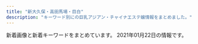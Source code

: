 ```yaml
---
title: "新大久保・高田馬場・目白"
description: "キーワード別にの巨乳アジアン・チャイナエステ嬢情報をまとめました。"
---
```


新着画像と新着キーワードをまとめています。
2021年01月22日の情報です。

<DmmAffiliateIns />
<KeywordTable
  shops={
    [
    {
        "name": "\u6c34\u8272-\u30df\u30ba\u30a4\u30ed-",
        "station": "JR\u5927\u4e45\u4fdd\u99c5\u5317\u53e3",
        "img_links": [
            "http://kobo.mssg.jp/images/staff_9a.jpg",
            "http://kobo.mssg.jp/layer/images/top/top_03.jpg",
            "http://kobo.mssg.jp/images/staff_8a.jpg",
            "http://kobo.mssg.jp/images/info.png",
            "http://kobo.mssg.jp/layer/images/top/top_05.jpg",
            "http://kobo.mssg.jp/layer/images/top/top_04.jpg",
            "http://kobo.mssg.jp/images/staff_4.jpg",
            "http://kobo.mssg.jp/images/top2.jpg",
            "http://kobo.mssg.jp/images/staff_9b.jpg",
            "http://kobo.mssg.jp/images/s_info.png",
            "http://kobo.mssg.jp/layer/images/top/top_02.jpg",
            "http://kobo.mssg.jp/layer/images/top.jpg",
            "http://kobo.mssg.jp/images/staff_2b.jpg",
            "http://kobo.mssg.jp/images/top1.jpg",
            "http://kobo.mssg.jp/layer/images/top/top_01.jpg",
            "http://kobo.mssg.jp/images/staff_8.jpg",
            "http://kobo.mssg.jp/images/wenzi-staff.png",
            "http://kobo.mssg.jp/images/staff_2a.jpg",
            "http://kobo.mssg.jp/layer/images/top/top_08.png",
            "http://kobo.mssg.jp/layer/images/top/top_06.jpg",
            "http://kobo.mssg.jp/images/staff_bj1.png",
            "http://kobo.mssg.jp/images/staff_bj4.png",
            "http://kobo.mssg.jp/images/staff_10a.jpg",
            "http://kobo.mssg.jp/images/1.jpg",
            "http://kobo.mssg.jp/images/staff_5.jpg"
        ],
        "url": "http://kobo.mssg.jp/",
        "keywords": {}
    },
    {
        "keywords": {},
        "name": "\u7f8e\u82b1\u9999",
        "url": "https://relax501.webnode.jp/",
        "station": "JR\u65b0\u5927\u4e45\u4fdd\u99c5",
        "img_links": [
            "https://relax501.webnode.jp/_files/200000065-1b9391b93c/200/2_22.jpg",
            "https://relax501.webnode.jp/_files/200000088-2c2d72c2da/200/rogo.jpg",
            "https://relax501.webnode.jp/_files/200000068-1dc6f1dc72/r2.jpg",
            "https://relax501.webnode.jp/_files/200000077-64e7364e77/anna-2.jpg",
            "https://relax501.webnode.jp/_files/200000067-9be369be38/200/r1.jpg",
            "https://relax501.webnode.jp/_files/200000080-8e8bb8e8bd/200/yuki-8.jpg",
            "https://relax501.webnode.jp/_files/200000063-6c3f06c3f2/200/top-34.jpg",
            "https://relax501.webnode.jp/_files/200000078-d0097d0099/madoka-0.jpg",
            "https://relax501.webnode.jp/_files/200000063-6c3f06c3f2/top-34.jpg",
            "https://relax501.webnode.jp/_files/200000068-1dc6f1dc72/200/r2.jpg",
            "https://relax501.webnode.jp/_files/200000078-d0097d0099/200/madoka-0.jpg",
            "https://relax501.webnode.jp/_files/200000077-64e7364e77/200/anna-2.jpg",
            "https://relax501.webnode.jp/_files/200000067-9be369be38/r1.jpg",
            "https://relax501.webnode.jp/_files/200000080-8e8bb8e8bd/yuki-8.jpg",
            "https://relax501.webnode.jp/_files/200000081-8d1f18d1f3/200/yuu.jpg",
            "https://relax501.webnode.jp/_files/200000081-8d1f18d1f3/yuu.jpg",
            "https://relax501.webnode.jp/_files/200000065-1b9391b93c/2_22.jpg",
            "https://relax501.webnode.jp/_files/200000019-1f1a31f1a5/200/33.jpg"
        ]
    },
    {
        "station": "JR\u5927\u4e45\u4fdd\u99c5\u5317\u53e3",
        "keywords": {},
        "url": "http://p-aroma.work/",
        "img_links": [
            "http://p-aroma.work/images/6.jpg",
            "http://p-aroma.work/images/sys.png",
            "http://p-aroma.work/images/s1.png",
            "http://p-aroma.work/img/ayaka1.png",
            "http://p-aroma.work/img/mayu1.png",
            "http://p-aroma.work/images/int2.png",
            "http://p-aroma.work/images/mobile.jpg",
            "http://p-aroma.work/staff/ayaka.jpg",
            "http://p-aroma.work/images/news.jpg",
            "http://p-aroma.work/images/int1.png",
            "http://p-aroma.work/staff/mirai.jpg",
            "http://p-aroma.work/images/interior_t.png",
            "http://p-aroma.work/staff/kasumi.jpg",
            "http://p-aroma.work/staff/rina.jpg",
            "http://p-aroma.work/images/tel.jpg",
            "http://p-aroma.work/staff/mayu.jpg",
            "http://p-aroma.work/img/kasumi1.png",
            "http://p-aroma.work/images/head.jpg",
            "http://p-aroma.work/images/1.jpg",
            "http://p-aroma.work/images/s1.jpg",
            "http://p-aroma.work/img/rina1.png",
            "http://p-aroma.work/images/staff_t.png",
            "http://p-aroma.work/images/3.jpg",
            "http://p-aroma.work/img/mirai1.png",
            "http://p-aroma.work/images/4.jpg",
            "http://p-aroma.work/images/2.jpg",
            "http://p-aroma.work/images/s2.jpg"
        ],
        "name": "\u7652\u3057\u306e\u51fa\u4f1a\u3044"
    },
    {
        "img_links": [
            "http://www.kity.work/images/s1.jpg",
            "http://www.kity.work/images/interior_t.jpg",
            "http://www.kity.work/img/yuka2.jpg",
            "http://www.kity.work/images/s1.png",
            "http://www.kity.work/img/an1.jpg",
            "http://www.kity.work/images/sys.jpg",
            "http://www.kity.work/staff/yuka.jpg",
            "http://www.kity.work/images/up.jpg",
            "http://www.kity.work/images/news.jpg",
            "http://www.kity.work/staff/an.jpg",
            "http://www.kity.work/images/1.jpg",
            "http://www.kity.work/img/aoi2.jpg",
            "http://www.kity.work/staff/minami.jpg",
            "http://www.kity.work/images/3.jpg",
            "http://www.kity.work/images/5.jpg",
            "http://www.kity.work/img/aoi1.jpg",
            "http://www.kity.work/img/sara2.jpg",
            "http://www.kity.work/images/4.jpg",
            "http://www.kity.work/images/ac2.jpg",
            "http://www.kity.work/images/int1.jpg",
            "http://www.kity.work/img/minami1.jpg",
            "http://www.kity.work/images/tel.jpg",
            "http://www.kity.work/img/an2.jpg",
            "http://www.kity.work/staff/aoi.jpg",
            "http://www.kity.work/img/minami2.jpg",
            "http://www.kity.work/images/tg.jpg",
            "http://www.kity.work/img/yuka1.jpg",
            "http://www.kity.work/images/2.jpg",
            "http://www.kity.work/images/staff_t.jpg",
            "http://www.kity.work/img/sara1.jpg",
            "http://www.kity.work/images/head.jpg",
            "http://www.kity.work/staff/sara.jpg",
            "http://www.kity.work/images/int2.jpg",
            "http://www.kity.work/images/s2.jpg"
        ],
        "name": "\u98a8\u96c5\u5802 \uff5e\u3075\u3046\u304c\u3069\u3046\uff5e",
        "keywords": {},
        "url": "http://www.kity.work/",
        "station": "JR\u9ad8\u7530\u99ac\u5834\u99c5\u65e9\u7a32\u7530\u53e3"
    },
    {
        "keywords": {
            "C": 34
        },
        "url": "http://aes-salon.com/",
        "img_links": [
            "http://aes-salon.com/scdl/staff/10121mb.jpg",
            "http://aes-salon.com/scdl/staff/10341mb.jpg",
            "http://aes-salon.com/scdl/staff/10651.jpg",
            "http://aes-salon.com/scdl/staff/10621.jpg",
            "http://aes-salon.com/scdl/staff/10471.jpg",
            "http://aes-salon.com/i/files/homeimg.jpg",
            "http://aes-salon.com/scdl/staff/10561mb.jpg",
            "http://aes-salon.com/scdl/staff/10461.jpg",
            "http://aes-salon.com/scdl/staff/10291mb.jpg",
            "http://aes-salon.com/scdl/staff/10252.jpg",
            "http://aes-salon.com/scdl/staff/10082.jpg",
            "http://aes-salon.com/scdl/staff/10502.jpg",
            "http://aes-salon.com/scdl/staff/10562.jpg",
            "http://aes-salon.com/scdl/staff/10601.jpg",
            "http://aes-salon.com/scdl/staff/10411mb.jpg",
            "http://aes-salon.com/scdl/staff/10411.jpg",
            "http://aes-salon.com/img/ttl_sister.png",
            "http://aes-salon.com/scdl/staff/10661mb.jpg",
            "http://aes-salon.com/scdl/staff/10501.jpg",
            "http://aes-salon.com/scdl/staff/10462.jpg",
            "http://aes-salon.com/scdl/staff/10601mb.jpg",
            "http://aes-salon.com/img/ttl_staff.png",
            "http://aes-salon.com/scdl/staff/10342.jpg",
            "http://aes-salon.com/scdl/staff/10641.jpg",
            "http://aes-salon.com/scdl/staff/10441.jpg",
            "http://aes-salon.com/img/access/road4.jpg",
            "http://aes-salon.com/scdl/staff/10592.jpg",
            "http://aes-salon.com/scdl/staff/10472.jpg",
            "http://aes-salon.com/scdl/staff/10083.jpg",
            "http://aes-salon.com/img/access/road3.jpg",
            "http://aes-salon.com/scdl/staff/10561.jpg",
            "http://aes-salon.com/scdl/staff/10081.jpg",
            "http://aes-salon.com/scdl/staff/10092.jpg",
            "http://aes-salon.com/scdl/staff/10671mb.jpg",
            "http://aes-salon.com/scdl/staff/10631.jpg",
            "http://aes-salon.com/scdl/staff/10511mb.jpg",
            "http://aes-salon.com/scdl/staff/10571.jpg",
            "http://aes-salon.com/scdl/staff/10621mb.jpg",
            "http://aes-salon.com/scdl/staff/10501mb.jpg",
            "http://aes-salon.com/scdl/staff/10641mb.jpg",
            "http://aes-salon.com/img/ttl_bekan.jpg",
            "http://aes-salon.com/pic/head.jpg",
            "http://aes-salon.com/img/ttl_att.png",
            "http://aes-salon.com/scdl/staff/10412.jpg",
            "http://aes-salon.com/scdl/staff/10461mb.jpg",
            "http://aes-salon.com/scdl/staff/10091.jpg",
            "http://aes-salon.com/scdl/staff/10122.jpg",
            "http://aes-salon.com/img/ttl_nouka.jpg",
            "http://aes-salon.com/scdl/staff/10351.jpg",
            "http://aes-salon.com/scdl/staff/10511.jpg",
            "http://aes-salon.com/img/ttl_attbnr.jpg",
            "http://aes-salon.com/pic/top1.jpg",
            "http://aes-salon.com/scdl/staff/10341.jpg",
            "http://aes-salon.com/scdl/staff/10471mb.jpg",
            "http://aes-salon.com/scdl/staff/10563.jpg",
            "http://aes-salon.com/scdl/staff/10291.jpg",
            "http://aes-salon.com/scdl/staff/10661.jpg",
            "http://aes-salon.com/scdl/staff/10671.jpg",
            "http://aes-salon.com/img/access/roaddm.png",
            "http://aes-salon.com/pic/top2.jpg",
            "http://aes-salon.com/img/access/road2.jpg",
            "http://aes-salon.com/scdl/staff/10081mb.jpg",
            "http://aes-salon.com/scdl/staff/10121.jpg",
            "http://aes-salon.com/scdl/staff/10292.jpg",
            "http://aes-salon.com/scdl/staff/10571mb.jpg",
            "http://aes-salon.com/scdl/staff/10091mb.jpg",
            "http://aes-salon.com/scdl/staff/10631mb.jpg",
            "http://aes-salon.com/scdl/staff/10351mb.jpg",
            "http://aes-salon.com/scdl/staff/10441mb.jpg",
            "http://aes-salon.com/img/system/campaign.jpg",
            "http://aes-salon.com/scdl/staff/10651mb.jpg",
            "http://aes-salon.com/scdl/staff/10591.jpg",
            "http://aes-salon.com/scdl/staff/10251mb.jpg",
            "http://aes-salon.com/scdl/staff/10251.jpg",
            "http://aes-salon.com/scdl/staff/10602.jpg",
            "http://aes-salon.com/scdl/staff/10591mb.jpg",
            "http://aes-salon.com/img/ttl_mobile.jpg",
            "http://aes-salon.com/img/access/road1.jpg"
        ],
        "name": "Lovely Heart",
        "station": "JR\u5927\u4e45\u4fdd\u99c5\u5317\u53e3"
    },
    {
        "url": "http://aes-treat.com/",
        "name": "Lovely Heart \u5927\u4e45\u4fdd\u5225\u9928",
        "station": "JR\u5927\u4e45\u4fdd\u99c5\u5317\u53e3",
        "keywords": {
            "C": 35
        },
        "img_links": [
            "http://aes-treat.com/scdl/staff/11081mb.jpg",
            "http://aes-treat.com/scdl/staff/10941.jpg",
            "http://aes-treat.com/scdl/staff/11101.jpg",
            "http://aes-treat.com/scdl/staff/10861.jpg",
            "http://aes-treat.com/pic/head.jpg",
            "http://aes-treat.com/scdl/staff/11171mb.jpg",
            "http://aes-treat.com/scdl/staff/11041.jpg",
            "http://aes-treat.com/scdl/staff/10841mb.jpg",
            "http://aes-treat.com/scdl/staff/10972.jpg",
            "http://aes-treat.com/scdl/staff/10971mb.jpg",
            "http://aes-treat.com/scdl/staff/11081.jpg",
            "http://aes-treat.com/scdl/staff/10891mb.jpg",
            "http://aes-treat.com/scdl/staff/11171.jpg",
            "http://aes-treat.com/img/ttl_mobile.jpg",
            "http://aes-treat.com/scdl/staff/11051mb.jpg",
            "http://aes-treat.com/scdl/staff/10971.jpg",
            "http://aes-treat.com/scdl/staff/11041mb.jpg",
            "http://aes-treat.com/scdl/staff/11161mb.jpg",
            "http://aes-treat.com/scdl/staff/10771mb.jpg",
            "http://aes-treat.com/scdl/staff/10171.jpg",
            "http://aes-treat.com/scdl/staff/10841.jpg",
            "http://aes-treat.com/scdl/staff/11121.jpg",
            "http://aes-treat.com/scdl/staff/10861mb.jpg",
            "http://aes-treat.com/scdl/staff/10651mb.jpg",
            "http://aes-treat.com/scdl/staff/11101mb.jpg",
            "http://aes-treat.com/scdl/staff/10901mb.jpg",
            "http://aes-treat.com/img/ttl_staff.png",
            "http://aes-treat.com/scdl/staff/10891.jpg",
            "http://aes-treat.com/scdl/staff/10651.jpg",
            "http://aes-treat.com/pic/top2.jpg",
            "http://aes-treat.com/scdl/staff/11091mb.jpg",
            "http://aes-treat.com/scdl/staff/10171mb.jpg",
            "http://aes-treat.com/scdl/staff/11051.jpg",
            "http://aes-treat.com/img/ttl_att.png",
            "http://aes-treat.com/scdl/staff/11151.jpg",
            "http://aes-treat.com/img/ttl_sister.png",
            "http://aes-treat.com/pic/top1.jpg",
            "http://aes-treat.com/scdl/staff/11161.jpg",
            "http://aes-treat.com/scdl/staff/11131.jpg",
            "http://aes-treat.com/i/files/homeimg.jpg",
            "http://aes-treat.com/scdl/staff/10901.jpg",
            "http://aes-treat.com/scdl/staff/10902.jpg",
            "http://aes-treat.com/scdl/staff/10811.jpg",
            "http://aes-treat.com/scdl/staff/11151mb.jpg",
            "http://aes-treat.com/img/ttl_nouka.jpg",
            "http://aes-treat.com/img/system/campaign.jpg",
            "http://aes-treat.com/scdl/staff/10981mb.jpg",
            "http://aes-treat.com/scdl/staff/11131mb.jpg",
            "http://aes-treat.com/scdl/staff/10681.jpg",
            "http://aes-treat.com/scdl/staff/11162.jpg",
            "http://aes-treat.com/scdl/staff/10681mb.jpg",
            "http://aes-treat.com/scdl/staff/11091.jpg",
            "http://aes-treat.com/scdl/staff/10941mb.jpg",
            "http://aes-treat.com/img/ttl_attbnr.jpg",
            "http://aes-treat.com/scdl/staff/10721mb.jpg",
            "http://aes-treat.com/scdl/staff/10981.jpg",
            "http://aes-treat.com/scdl/staff/10771.jpg",
            "http://aes-treat.com/scdl/staff/10721.jpg",
            "http://aes-treat.com/scdl/staff/10811mb.jpg",
            "http://aes-treat.com/scdl/staff/10842.jpg",
            "http://aes-treat.com/scdl/staff/11111.jpg",
            "http://aes-treat.com/scdl/staff/11111mb.jpg",
            "http://aes-treat.com/scdl/staff/11121mb.jpg"
        ]
    },
    {
        "img_links": [
            "http://gogonoheya.ies.fun/images/room2.jpg",
            "http://gogonoheya.ies.fun/photos/sites/66/2020/12/2020121514115288.jpg",
            "http://gogonoheya.ies.fun/photos/sites/66/2020/07/2020072317322797.jpg",
            "http://gogonoheya.ies.fun/images/mobile.jpg",
            "http://gogonoheya.ies.fun/images/top.jpg",
            "http://gogonoheya.ies.fun/images/staff.jpg",
            "http://gogonoheya.ies.fun/photos/sites/66/2020/12/2020121410194024.jpg",
            "http://gogonoheya.ies.fun/images/room1.jpg",
            "http://gogonoheya.ies.fun/images/room4.jpg",
            "http://gogonoheya.ies.fun/photos/sites/66/2020/09/2020091615070327.jpg",
            "http://gogonoheya.ies.fun/photos/sites/66/2020/07/2020072317323579.jpg",
            "http://gogonoheya.ies.fun/images/link.jpg",
            "http://gogonoheya.ies.fun/images/end.png",
            "http://gogonoheya.ies.fun/photos/sites/66/2020/08/2020080313461364.jpg",
            "http://gogonoheya.ies.fun/images/room3.jpg"
        ],
        "url": "http://gogonoheya.ies.fun/",
        "name": "\u30ab\u30d5\u30a7\u306e\u5bb6",
        "keywords": {
            "86": 12,
            "85": 12,
            "87": 6,
            "D": 30
        },
        "station": "JR\u5927\u4e45\u4fdd\u99c5\u5317\u53e3"
    },
    {
        "name": "COCORO",
        "station": "JR\u5927\u4e45\u4fdd\u99c5\u5317\u53e3",
        "url": "https://www.cocoro556.in/",
        "img_links": [
            "https://www.cocoro556.in/img/girl/thumb/smain14922dea5bdda380e76839c012ab24bd9f82.jpg",
            "https://www.cocoro556.in/img/material/gm3_rollover.png",
            "https://www.cocoro556.in/img/girl/list/slist16322954962968a79edd4eae79b844b9988.jpg",
            "https://www.cocoro556.in/img/material/mobilesite.png",
            "https://www.cocoro556.in/img/whatnew/cocoro2021.png",
            "https://www.cocoro556.in/img/material/p2_t2_subt3.png",
            "https://www.cocoro556.in/img/girl/main/smain155128648a02b629a70c40bc424b9302c3e1.jpg",
            "https://www.cocoro556.in/img/girl/main/smain1421b75436b0012f83588e08b8d8eb48c8c2.jpg",
            "https://www.cocoro556.in/img/girl/list/slist142b75436b0012f83588e08b8d8eb48c8c2.jpg",
            "https://www.cocoro556.in/img/material/accminimgrev1.jpg",
            "https://www.cocoro556.in/img/material/pd_st1.png",
            "https://www.cocoro556.in/img/material/pageheaderimg1.jpg",
            "https://www.cocoro556.in/img/material/gm6_rollout.png",
            "https://www.cocoro556.in/img/material/photost2rev1.png",
            "https://www.cocoro556.in/img/material/gm2_rollover.png",
            "https://www.cocoro556.in/img/girl/main/smain126142f85375ac3eb532582567360874d2d6.jpg",
            "https://www.cocoro556.in/img/girl/main/smain1441346e3df3ff1cef1386c89c6ba9e9f72e.jpg",
            "https://www.cocoro556.in/img/material/p2_t2_subt1.png",
            "https://www.cocoro556.in/img/girl/list/slist149773ceed1a7cd35919e9c6866285fb943.jpg",
            "https://www.cocoro556.in/img/material/p2_t2_subt5_m1.png",
            "https://www.cocoro556.in/img/girl/thumb/smain126242f85375ac3eb532582567360874d2d6.jpg",
            "https://www.cocoro556.in/img/girl/thumb/smain1542a1f8e548a2959236fdd0e7abcde80ac7.jpg",
            "https://www.cocoro556.in/img/camp/camp20200426sub.jpg",
            "https://www.cocoro556.in/img/material/top_t3_imgrev1.jpg",
            "https://www.cocoro556.in/img/material/p6_t2.png",
            "https://www.cocoro556.in/img/camp/camp20210107.jpg",
            "https://www.cocoro556.in/img/girl/thumb/smain1493773ceed1a7cd35919e9c6866285fb943.jpg",
            "https://www.cocoro556.in/img/material/p2_t2_sub_m1_2.png",
            "https://www.cocoro556.in/img/material/top_t2.png",
            "https://www.cocoro556.in/img/girl/thumb/smain155128648a02b629a70c40bc424b9302c3e1.jpg",
            "https://www.cocoro556.in/img/material/p5_t1.png",
            "https://www.cocoro556.in/img/girl/thumb/smain1491773ceed1a7cd35919e9c6866285fb943.jpg",
            "https://www.cocoro556.in/img/material/gm1_rollout.png",
            "https://www.cocoro556.in/img/girl/main/smain163122954962968a79edd4eae79b844b9988.jpg",
            "https://www.cocoro556.in/img/material/pd_st2.png",
            "https://www.cocoro556.in/img/girl/thumb/smain1442346e3df3ff1cef1386c89c6ba9e9f72e.jpg",
            "https://www.cocoro556.in/img/girl/list/slist144346e3df3ff1cef1386c89c6ba9e9f72e.jpg",
            "https://www.cocoro556.in/img/material/gm3_rollout.png",
            "https://www.cocoro556.in/img/material/leftinfo.png",
            "https://www.cocoro556.in/img/girl/main/smain1461f806d031a1244ccfaa8b4d307f6ef6d7.jpg",
            "https://www.cocoro556.in/img/material/p6_t3_subt1.png",
            "https://www.cocoro556.in/img/material/pageheaderimg3.jpg",
            "https://www.cocoro556.in/img/material/p6_t1.png",
            "https://www.cocoro556.in/img/girl/thumb/smain1543ab2e0ee9f9fde8103e9fe80e33b07761.jpg",
            "https://www.cocoro556.in/img/girl/thumb/smain126142f85375ac3eb532582567360874d2d6.jpg",
            "https://www.cocoro556.in/img/material/photost3rev1.png",
            "https://www.cocoro556.in/img/girl/thumb/smain1422b75436b0012f83588e08b8d8eb48c8c2.jpg",
            "https://www.cocoro556.in/img/material/top_t3.png",
            "https://www.cocoro556.in/img/material/gm4_rollout.png",
            "https://www.cocoro556.in/img/material/top_t4.png",
            "https://www.cocoro556.in/img/material/gm1_rollover.png",
            "https://www.cocoro556.in/img/material/p2_t2_subt5.png",
            "https://www.cocoro556.in/img/girl/thumb/smain155228648a02b629a70c40bc424b9302c3e1.jpg",
            "https://www.cocoro556.in/img/material/gm6_rollover.png",
            "https://www.cocoro556.in/img/girl/main/smain1491773ceed1a7cd35919e9c6866285fb943.jpg",
            "https://www.cocoro556.in/img/material/p3_1_t1.png",
            "https://www.cocoro556.in/img/material/ftel.png",
            "https://www.cocoro556.in/img/material/photost4rev1.png",
            "https://www.cocoro556.in/img/material/p6_t2_subt1.png",
            "https://www.cocoro556.in/img/girl/list/slist12642f85375ac3eb532582567360874d2d6.jpg",
            "https://www.cocoro556.in/img/girl/thumb/smain1462f806d031a1244ccfaa8b4d307f6ef6d7.jpg",
            "https://www.cocoro556.in/img/girl/thumb/smain14634879628e490d1ecf1cd7a9d727569f95.jpg",
            "https://www.cocoro556.in/img/girl/thumb/smain1461f806d031a1244ccfaa8b4d307f6ef6d7.jpg",
            "https://www.cocoro556.in/img/material/pd_number.png",
            "https://www.cocoro556.in/img/girl/thumb/smain1541a1f8e548a2959236fdd0e7abcde80ac7.jpg",
            "https://www.cocoro556.in/img/material/photost7.png",
            "https://www.cocoro556.in/img/material/age_rollout.png",
            "https://www.cocoro556.in/img/girl/thumb/smain1423ae12bc52cc115b3190fbe6a84a8ffa74.jpg",
            "https://www.cocoro556.in/img/material/p2_t2_sub_m1_3.png",
            "https://www.cocoro556.in/img/material/gm2_rollout.png",
            "https://www.cocoro556.in/img/material/top_t1.png",
            "https://www.cocoro556.in/img/material/photost6.png",
            "https://www.cocoro556.in/img/material/gm5_rollover.png",
            "https://www.cocoro556.in/img/girl/list/slist154a1f8e548a2959236fdd0e7abcde80ac7.jpg",
            "https://www.cocoro556.in/img/material/p2_t2_subt5_m2.png",
            "https://www.cocoro556.in/img/material/p6_t3.png",
            "https://www.cocoro556.in/img/material/pd_st3.png",
            "https://www.cocoro556.in/img/material/p2_t2_subt4.png",
            "https://www.cocoro556.in/img/material/photost1.png",
            "https://www.cocoro556.in/img/material/p2_t2_subt4_m1.png",
            "https://www.cocoro556.in/img/material/gm5_rollout.png",
            "https://www.cocoro556.in/img/girl/thumb/smain1441346e3df3ff1cef1386c89c6ba9e9f72e.jpg",
            "https://www.cocoro556.in/img/material/p3_t1.png",
            "https://www.cocoro556.in/img/girl/main/smain1541a1f8e548a2959236fdd0e7abcde80ac7.jpg",
            "https://www.cocoro556.in/img/girl/thumb/smain1421b75436b0012f83588e08b8d8eb48c8c2.jpg",
            "https://www.cocoro556.in/img/material/photost5.png",
            "https://www.cocoro556.in/img/girl/list/slist146f806d031a1244ccfaa8b4d307f6ef6d7.jpg",
            "https://www.cocoro556.in/img/material/top_t3_subt1.png",
            "https://www.cocoro556.in/img/girl/thumb/smain1443346e3df3ff1cef1386c89c6ba9e9f72e.jpg",
            "https://www.cocoro556.in/img/girl/list/slist15565c84cfd25159bbfcf85c63899ef5f53.jpg",
            "https://www.cocoro556.in/img/material/p2_t2_sub_m1_1.png",
            "https://www.cocoro556.in/img/material/pageheaderimg2.jpg",
            "https://www.cocoro556.in/img/material/pageheaderimg4.jpg",
            "https://www.cocoro556.in/img/material/p2_t2_subt2.png",
            "https://www.cocoro556.in/img/girl/thumb/smain163122954962968a79edd4eae79b844b9988.jpg",
            "https://www.cocoro556.in/img/material/p2_t2.png",
            "https://www.cocoro556.in/img/girl/thumb/smain126332fd72809eba38056753c1720b05d8d5.jpg"
        ],
        "keywords": {
            "E": 1,
            "C": 20
        }
    },
    {
        "keywords": {
            "C": 4
        },
        "url": "http://www.enchuen.com/",
        "station": "JR\u65b0\u5927\u4e45\u4fdd\u99c5",
        "name": "\u7e01\u4e2d\u7e01\uff5e\u3048\u3093\u3061\u3085\u3046\u3048\u3093\uff5e",
        "img_links": [
            "http://www.enchuen.com/images/img_service02.png",
            "http://www.enchuen.com/images/top_slider5.jpg",
            "http://www.enchuen.com/images/q_qa.png",
            "http://www.enchuen.com/images/interior03_s.jpg",
            "http://www.enchuen.com/images/img_service06.png",
            "http://www.enchuen.com/images/tw_header.png",
            "http://www.enchuen.com/images/therapist_noa_s.jpg",
            "http://www.enchuen.com/images/h2_alltherapist.png",
            "http://www.enchuen.com/images/ins_header.png",
            "http://www.enchuen.com/images/btn_gnavi05_no.png",
            "http://www.enchuen.com/images/h2_alliancegide2.png",
            "http://www.enchuen.com/images/tw_footer.png",
            "http://www.enchuen.com/images/a_qa.png",
            "http://www.enchuen.com/images/h2_alliancegide.png",
            "http://www.enchuen.com/images/img_service01.png",
            "http://www.enchuen.com/images/ban-tel.png",
            "http://www.enchuen.com/images/interior02_s.jpg",
            "http://www.enchuen.com/images/pickmessage01.png",
            "http://www.enchuen.com/images/therapist_yume.jpg",
            "http://www.enchuen.com/images/top_slider1.jpg",
            "http://www.enchuen.com/images/therapist_kaori_s.jpg",
            "http://www.enchuen.com/images/btn_gnavi03_no.png",
            "http://www.enchuen.com/images/img_service05.png",
            "http://www.enchuen.com/images/img_comimgsoon.jpg",
            "http://www.enchuen.com/images/h2_servicecontents.png",
            "http://www.enchuen.com/images/h2_information.png",
            "http://www.enchuen.com/images/pagetop.png",
            "http://www.enchuen.com/images/img_slider02.png",
            "http://www.enchuen.com/images/btn_gnavi04_no.png",
            "http://www.enchuen.com/images/top_slider4.jpg",
            "http://www.enchuen.com/images/ins_footer.png",
            "http://www.enchuen.com/images/interior04.jpg",
            "http://www.enchuen.com/images/mail_header.png",
            "http://www.enchuen.com/images/h2_qa.png",
            "http://www.enchuen.com/images/interior02.jpg",
            "http://www.enchuen.com/images/h2_link01.png",
            "http://www.enchuen.com/images/btn_gnavi06_no.png",
            "http://www.enchuen.com/images/icon_chi.png",
            "http://www.enchuen.com/images/h2_contact.png",
            "http://www.enchuen.com/images/h2_twitter.png",
            "http://www.enchuen.com/images/top_slider6.jpg",
            "http://www.enchuen.com/images/btn_gnavi01_no.png",
            "http://www.enchuen.com/images/img_aromaoil.png",
            "http://www.enchuen.com/images/img_service07.png",
            "http://www.enchuen.com/images/img_slider01.png",
            "http://www.enchuen.com/images/top_slider2.jpg",
            "http://www.enchuen.com/images/img_slider03.png",
            "http://www.enchuen.com/images/interior01_s.jpg",
            "http://www.enchuen.com/images/therapist_yona.jpg",
            "http://www.enchuen.com/images/tel_header.png",
            "http://www.enchuen.com/images/h2_linkban.png",
            "http://www.enchuen.com/images/top_slider3.jpg",
            "http://www.enchuen.com/images/img_service03.png",
            "http://www.enchuen.com/images/therapist_yume_s.jpg",
            "http://www.enchuen.com/images/therapist_yona_s.jpg",
            "http://www.enchuen.com/images/h2_instagam.png",
            "http://www.enchuen.com/images/interior03.jpg",
            "http://www.enchuen.com/images/icon_eng.png",
            "http://www.enchuen.com/images/interior04_s.jpg",
            "http://www.enchuen.com/images/interior01.jpg",
            "http://www.enchuen.com/images/therapist_kaori.jpg",
            "http://www.enchuen.com/images/therapist_noa.jpg",
            "http://www.enchuen.com/images/btn_gnavi02_no.png",
            "http://www.enchuen.com/images/img_service04.png",
            "http://www.enchuen.com/images/mess_footer.png"
        ]
    },
    {
        "name": "NEW ONLY ONE",
        "keywords": {
            "88": 4,
            "C": 3,
            "D": 4,
            "86": 5,
            "E": 2
        },
        "station": "JR\u9ad8\u7530\u99ac\u5834\u99c5",
        "img_links": [
            "http://www.aromaonly1.com/images/girls_10.jpg",
            "http://www.aromaonly1.com/uploads/c24b4a66b959c50d941c227e2167e47a.jpg",
            "http://www.aromaonly1.com/images/index_19.jpg",
            "http://www.aromaonly1.com/images/index_03.jpg",
            "http://www.aromaonly1.com/images/index_20.jpg",
            "http://www.aromaonly1.com/images/index_07.jpg",
            "http://www.aromaonly1.com/images/index_02.jpg",
            "http://www.aromaonly1.com/uploads/015cba9c432d730d26583fe998534fa6.jpg",
            "http://www.aromaonly1.com/images/index_06.jpg",
            "http://www.aromaonly1.com/uploads/18799c1985ca7d1cd026808323ec51c2.jpg",
            "http://www.aromaonly1.com/my_work/images/pic1.png",
            "http://www.aromaonly1.com/images/index_16.jpg",
            "http://www.aromaonly1.com/uploads/56e94a67d1aa4ea89d5f2064a387ab96.jpg",
            "http://www.aromaonly1.com/uploads/3e6ede4dd71b9611bfc0fc01fff82057.jpg",
            "http://www.aromaonly1.com/images/index_08.jpg",
            "http://www.aromaonly1.com/images/index_17.jpg",
            "http://www.aromaonly1.com/images/index_21.jpg",
            "http://www.aromaonly1.com/images/service_10.jpg",
            "http://www.aromaonly1.com/images/interior_10.jpg",
            "http://www.aromaonly1.com/images/index_18.jpg",
            "http://www.aromaonly1.com/uploads/822de08541e5f0a03b8fdd99ac777097.jpg",
            "http://www.aromaonly1.com/uploads/6d6161355034da26e622af1b5469296f.jpg",
            "http://www.aromaonly1.com/images/index_11.jpg",
            "http://www.aromaonly1.com/uploads/b43afdf6c0db7020b472f89b05664984.jpg",
            "http://www.aromaonly1.com/images/index_05.jpg",
            "http://www.aromaonly1.com/uploads/305e7816c9390b899011ef6e82855b7d.jpg",
            "http://www.aromaonly1.com/uploads/2f5941103973429d3981087968a845a3.jpg",
            "http://www.aromaonly1.com/images/link_10.jpg",
            "http://www.aromaonly1.com/uploads/8e9e8b4d89b256773f17dff61368328c.jpg",
            "http://www.aromaonly1.com/images/index_15.jpg",
            "http://www.aromaonly1.com/uploads/269045fb02ee17a03b99afcdabc449fa.jpg",
            "http://www.aromaonly1.com/uploads/33c6d79a06e306e309deefd74daa5ef6.jpg",
            "http://www.aromaonly1.com/uploads/0d74a4af5e268e3562daa56048c13906.jpg",
            "http://www.aromaonly1.com/images/fanhui.png",
            "http://www.aromaonly1.com/images/index_12.jpg",
            "http://www.aromaonly1.com/images/index_14.jpg",
            "http://www.aromaonly1.com/uploads/66dc68de1f9c001b6f15d52303314efc.jpg",
            "http://www.aromaonly1.com/uploads/ac75f516de3602f2ed5de1d9e2383a35.jpg",
            "http://www.aromaonly1.com/images/index_04.jpg",
            "http://www.aromaonly1.com/uploads/5f4083d49285cbe64774b1bd70e86150.jpg",
            "http://www.aromaonly1.com/uploads/a4bfacdc272e1f3c3ee9884036dbf094.jpg",
            "http://www.aromaonly1.com/images/service_11.jpg",
            "http://www.aromaonly1.com/images/index_01.jpg",
            "http://www.aromaonly1.com/uploads/e01fa669285bc99ba782abfd90a08bb2.jpg"
        ],
        "url": "http://www.aromaonly1.com/"
    },
    {
        "url": "http://milk.tyo.cm/",
        "img_links": [
            "http://milk.tyo.cm/photos/sites/72/2020/12/2020120807375347.jpg",
            "http://milk.tyo.cm/images/com_tel.png",
            "http://milk.tyo.cm/images/room2_l.jpg",
            "http://milk.tyo.cm/images/link_nav02.png",
            "http://milk.tyo.cm/images/room3_l.jpg",
            "http://milk.tyo.cm/images/link_nav05.png",
            "http://milk.tyo.cm/photos/sites/72/2020/06/2020061206444417.jpg",
            "http://milk.tyo.cm/images/ico_headline.png",
            "http://milk.tyo.cm/images/link_nav01.png",
            "http://milk.tyo.cm/images/link_nav03.png",
            "http://milk.tyo.cm/images/room4_l.jpg",
            "http://milk.tyo.cm/images/tit_pick.png",
            "http://milk.tyo.cm/photos/sites/72/2020/11/202011100524008.jpg",
            "http://milk.tyo.cm/images/tit_staff.png",
            "http://milk.tyo.cm/images/re.png",
            "http://milk.tyo.cm/images/img_service02.jpg",
            "http://milk.tyo.cm/images/blog.jpg",
            "http://milk.tyo.cm/images/img_service01.jpg",
            "http://milk.tyo.cm/images/sp_header.jpg",
            "http://milk.tyo.cm/images/link_nav04.png",
            "http://milk.tyo.cm/images/koko_234x60.png",
            "http://milk.tyo.cm/images/top.png",
            "http://milk.tyo.cm/photos/sites/72/2020/12/2020121505155035.jpg",
            "http://milk.tyo.cm/images/img_service03.jpg",
            "http://milk.tyo.cm/photos/sites/72/2020/06/2020061206443832.jpg",
            "http://milk.tyo.cm/images/bg_cont01.png",
            "http://milk.tyo.cm/images/room1_l.jpg",
            "http://milk.tyo.cm/images/sp_nav03.png",
            "http://milk.tyo.cm/images/tit_service.png",
            "http://milk.tyo.cm/images/sp_tit_pick.png",
            "http://milk.tyo.cm/images/img_service04.jpg",
            "http://milk.tyo.cm/images/bg_cont03.png",
            "http://milk.tyo.cm/images/sp_nav02.png",
            "http://milk.tyo.cm/images/sp_nav01.png"
        ],
        "station": "JR\u5927\u4e45\u4fdd\u99c5\u5357\u53e3",
        "name": "\u30df\u30eb\u30af",
        "keywords": {
            "86": 10,
            "C": 11,
            "D": 20,
            "85": 10
        }
    },
    {
        "station": "JR\u65b0\u5927\u4e45\u4fdd\u99c5",
        "keywords": {},
        "url": "http://www.harunoyume.com/",
        "name": "\u6625\u306e\u5922",
        "img_links": [
            "http://www.harunoyume.com/images/service-image.jpg",
            "http://www.harunoyume.com/images/campaign.jpg",
            "http://www.harunoyume.com/images/covergirl.jpg",
            "http://www.harunoyume.com/images/discount.jpg"
        ]
    },
    {
        "station": "JR\u5927\u4e45\u4fdd\u99c5\u5317\u53e3",
        "img_links": [
            "https://est-hana.com/img/girl/pickup/pickup20190121202926.jpg",
            "https://est-hana.com/img/material/click_tel_btn.png",
            "https://est-hana.com/img/girl/list/s86_list.jpg",
            "https://est-hana.com/img/girl/list/s75_list.jpg",
            "https://est-hana.com/img/material/massap3.jpg",
            "https://est-hana.com/img/girl/thumb/s173_2.jpg",
            "https://est-hana.com/img/girl/main/smain1901e7f2a11706f93c08ab1eb76c57c0a501.jpg",
            "https://est-hana.com/img/girl/thumb/s75_1.jpg",
            "https://est-hana.com/img/material/top_t6.png",
            "https://est-hana.com/img/girl/list/sface189e9ae2d8752cd8b9474ebd62df9909f9b.jpg",
            "https://est-hana.com/img/girl/pickup/topgirl20180908131653.png",
            "https://est-hana.com/img/girl/pickup/pickup20141227182613.jpeg",
            "https://est-hana.com/img/material/sframe2014.png",
            "https://est-hana.com/img/girl/main/s75_1.jpg",
            "https://est-hana.com/img/material/systme_t1.png",
            "https://est-hana.com/img/girl/thumb/smain1871110bf62c88dcefca310cdc127f9b11f2.jpg",
            "https://est-hana.com/img/material/photorenew1.jpg",
            "https://est-hana.com/img/girl/main/smain110138adcf1cf026681bfa9a408199a21890.jpg",
            "https://est-hana.com/img/girl/list/slist19753ce52e0264e81a8a42e5d3c84dd833e.jpg",
            "https://est-hana.com/img/material/noimg_m.jpg",
            "https://est-hana.com/img/material/topflashimg1.jpg",
            "https://est-hana.com/img/girl/list/slist187110f9d5212fd19d8b8410ec6bff294e6.jpg",
            "https://est-hana.com/img/girl/list/slist191ec56c0d5cc68365ea11e2e52a40272d8.jpg",
            "https://est-hana.com/img/material/massap5.jpg",
            "https://est-hana.com/img/material/photorenew5.jpg",
            "https://est-hana.com/img/girl/list/slist193a69a1a063a3159e298d18b691542266d.jpg",
            "https://est-hana.com/img/girl/thumb/smain1912da4fa2da2e801312734721e1a44d8e19.jpg",
            "https://est-hana.com/img/girl/pickup/pickup20190118192153.jpg",
            "https://est-hana.com/img/material/day.png",
            "https://est-hana.com/img/girl/list/sface8365230fc40840a020ba3ed47600db4b4a.jpg",
            "https://est-hana.com/img/girl/list/sface110404ef9fc79e2a0a04d64b621c22a0c77.jpg",
            "https://est-hana.com/img/material/systme_t2.png",
            "https://est-hana.com/img/girl/thumb/smain1931e3a7504f14e2050f14cb6782d72bb46c.jpg",
            "https://est-hana.com/img/material/sys_course3_rev1.png",
            "https://est-hana.com/img/girl/pickup/pickup20181218104555.jpg",
            "https://est-hana.com/img/girl/pickup/pickup20190528135649.jpg",
            "https://est-hana.com/img/material/top_t3.png",
            "https://est-hana.com/img/girl/main/smain197153ce52e0264e81a8a42e5d3c84dd833e.jpg",
            "https://est-hana.com/img/girl/list/slist8365230fc40840a020ba3ed47600db4b4a.jpg",
            "https://est-hana.com/img/material/top_twitter.png",
            "https://est-hana.com/img/material/gm5_rollout.png",
            "https://est-hana.com/img/material/age.png",
            "https://est-hana.com/img/girl/thumb/s173_1.jpg",
            "https://est-hana.com/img/material/massap6.jpg",
            "https://est-hana.com/img/girl/pickup/topgirl20161016054301.png",
            "https://est-hana.com/img/girl/thumb/smain83265230fc40840a020ba3ed47600db4b4a.jpg",
            "https://est-hana.com/img/girl/thumb/smain1991a8b144d9cbd006fc9dffdf23ad77de07.jpg",
            "https://est-hana.com/img/whatnew/20200304.jpg",
            "https://est-hana.com/img/girl/main/s88_1.jpg",
            "https://est-hana.com/img/girl/pickup/pickup20191214162524.jpg",
            "https://est-hana.com/img/girl/thumb/s88_1.jpg",
            "https://est-hana.com/img/girl/pickup/topgirl20140510202547.png",
            "https://est-hana.com/img/girl/list/s86_face.jpg",
            "https://est-hana.com/img/girl/pickup/topgirl20190528141109.png",
            "https://est-hana.com/img/girl/thumb/s180_1.jpg",
            "https://est-hana.com/img/material/detailwaku.png",
            "https://est-hana.com/img/girl/list/sface191ec56c0d5cc68365ea11e2e52a40272d8.jpg",
            "https://est-hana.com/img/girl/list/s180_face.jpg",
            "https://est-hana.com/img/girl/main/s173_1.jpg",
            "https://est-hana.com/img/material/sys_course1_rev2.png",
            "https://est-hana.com/img/girl/main/smain1911ec56c0d5cc68365ea11e2e52a40272d8.jpg",
            "https://est-hana.com/img/girl/thumb/smain197153ce52e0264e81a8a42e5d3c84dd833e.jpg",
            "https://est-hana.com/img/girl/list/s75_face.jpg",
            "https://est-hana.com/img/material/massap4.jpg",
            "https://est-hana.com/img/girl/main/smain1931e3a7504f14e2050f14cb6782d72bb46c.jpg",
            "https://est-hana.com/img/girl/pickup/topgirl20140502225842.png",
            "https://est-hana.com/img/girl/main/smain83165230fc40840a020ba3ed47600db4b4a.jpg",
            "https://est-hana.com/img/material/returnbtn.png",
            "https://est-hana.com/img/material/photorenew3.jpg",
            "https://est-hana.com/img/material/gm6_rollout.png",
            "https://est-hana.com/img/girl/list/s88_face.jpg",
            "https://est-hana.com/img/girl/list/s173_list.jpg",
            "https://est-hana.com/img/material/gm4_rollout.png",
            "https://est-hana.com/img/material/massa_t1.png",
            "https://est-hana.com/img/girl/list/sface187386757ea62d773ca58e2457fc23b8e13.jpg",
            "https://est-hana.com/img/girl/list/s77_face.jpg",
            "https://est-hana.com/img/girl/list/s163_face.jpg",
            "https://est-hana.com/img/girl/list/sface18449673a0eecbfdaab27d1a016ce6f4281.jpg",
            "https://est-hana.com/img/girl/thumb/smain1891e9ae2d8752cd8b9474ebd62df9909f9b.jpg",
            "https://est-hana.com/img/material/hosi5.png",
            "https://est-hana.com/img/material/d22.png",
            "https://est-hana.com/img/material/staffdetail_t1.png",
            "https://est-hana.com/img/girl/list/s139_list.jpg",
            "https://est-hana.com/img/girl/pickup/pickup20180830201105.jpg",
            "https://est-hana.com/img/girl/list/s163_list.jpg",
            "https://est-hana.com/img/girl/pickup/topgirl20180308214256.png",
            "https://est-hana.com/img/material/gm3_rollout.png",
            "https://est-hana.com/img/material/gm2_rollout.png",
            "https://est-hana.com/img/girl/main/smain184149673a0eecbfdaab27d1a016ce6f4281.jpg",
            "https://est-hana.com/img/girl/list/slist199a8b144d9cbd006fc9dffdf23ad77de07.jpg",
            "https://est-hana.com/img/whatnew/20200401min60.jpg",
            "https://est-hana.com/img/material/staff_t1rev1.png",
            "https://est-hana.com/img/whatnew/20200401_mask.jpg",
            "https://est-hana.com/img/girl/list/s77_list.jpg",
            "https://est-hana.com/img/material/noimg_face.jpg",
            "https://est-hana.com/img/material/noimg_s.jpg",
            "https://est-hana.com/img/girl/main/s86_1.jpg",
            "https://est-hana.com/img/material/top_t5.png",
            "https://est-hana.com/img/material/massap1.jpg",
            "https://est-hana.com/img/girl/thumb/smain110138adcf1cf026681bfa9a408199a21890.jpg",
            "https://est-hana.com/img/material/top_t4.png",
            "https://est-hana.com/img/girl/main/smain1891e9ae2d8752cd8b9474ebd62df9909f9b.jpg",
            "https://est-hana.com/img/material/photorenew2rev1.jpg",
            "https://est-hana.com/img/girl/thumb/smain1902e7f2a11706f93c08ab1eb76c57c0a501.jpg",
            "https://est-hana.com/img/girl/list/s173_face.jpg",
            "https://est-hana.com/img/material/top_t2_img_rev2.jpg",
            "https://est-hana.com/img/girl/thumb/s86_1.jpg",
            "https://est-hana.com/img/girl/pickup/pickup20180526173711.jpg",
            "https://est-hana.com/img/girl/list/sface190e7f2a11706f93c08ab1eb76c57c0a501.jpg",
            "https://est-hana.com/img/material/m1.png",
            "https://est-hana.com/img/camp/camp20210101.png",
            "https://est-hana.com/img/material/top_t2.png",
            "https://est-hana.com/img/girl/pickup/pickup20190118192257.jpg",
            "https://est-hana.com/img/girl/thumb/s163_1.jpg",
            "https://est-hana.com/img/girl/list/s180_list.jpg",
            "https://est-hana.com/img/material/staff_t1.png",
            "https://est-hana.com/img/girl/list/s139_face.jpg",
            "https://est-hana.com/img/girl/main/s163_1.jpg",
            "https://est-hana.com/img/material/hosi4.png",
            "https://est-hana.com/img/girl/main/smain1871110bf62c88dcefca310cdc127f9b11f2.jpg",
            "https://est-hana.com/img/girl/thumb/smain184149673a0eecbfdaab27d1a016ce6f4281.jpg",
            "https://est-hana.com/img/material/massap7.jpg",
            "https://est-hana.com/img/material/month.png",
            "https://est-hana.com/img/girl/list/sface193e3a7504f14e2050f14cb6782d72bb46c.jpg",
            "https://est-hana.com/img/girl/pickup/pickup20190227121102.jpg",
            "https://est-hana.com/img/material/accsess_station.png",
            "https://est-hana.com/img/girl/list/slist110d5ce8a5906e2cdaf90af47c9395e0dff.jpg",
            "https://est-hana.com/img/girl/list/slist189e9ae2d8752cd8b9474ebd62df9909f9b.jpg",
            "https://est-hana.com/img/girl/thumb/smain193281777917c863b2cd265723b9cb5a3c32.jpg",
            "https://est-hana.com/img/girl/thumb/smain1901e7f2a11706f93c08ab1eb76c57c0a501.jpg",
            "https://est-hana.com/img/material/line1.png",
            "https://est-hana.com/img/material/sys_course2_rev2.png",
            "https://est-hana.com/img/material/sys_option.png",
            "https://est-hana.com/img/material/sys_etc.png",
            "https://est-hana.com/img/girl/thumb/smain1911ec56c0d5cc68365ea11e2e52a40272d8.jpg",
            "https://est-hana.com/img/girl/pickup/topgirl20141227182718.png",
            "https://est-hana.com/img/girl/pickup/pickup20191208191053.jpg",
            "https://est-hana.com/img/material/photorenew4.jpg",
            "https://est-hana.com/img/material/massap2.jpg",
            "https://est-hana.com/img/girl/list/slist18449673a0eecbfdaab27d1a016ce6f4281.jpg",
            "https://est-hana.com/img/girl/list/sface19753ce52e0264e81a8a42e5d3c84dd833e.jpg",
            "https://est-hana.com/img/girl/thumb/smain184249673a0eecbfdaab27d1a016ce6f4281.jpg",
            "https://est-hana.com/img/material/gm1_rollout.png",
            "https://est-hana.com/img/girl/list/sface199a8b144d9cbd006fc9dffdf23ad77de07.jpg",
            "https://est-hana.com/img/girl/thumb/smain18725b09cd881b1f036f9f4970616c10b474.jpg",
            "https://est-hana.com/img/girl/list/slist19053cc33bb85f739f63e84c2ae2c41c2eb.jpg",
            "https://est-hana.com/img/material/accsess_picter2.jpg",
            "https://est-hana.com/img/girl/pickup/topgirl20180526173824.png",
            "https://est-hana.com/img/material/w5.png",
            "https://est-hana.com/img/girl/thumb/smain83165230fc40840a020ba3ed47600db4b4a.jpg",
            "https://est-hana.com/img/girl/list/s88_list.jpg",
            "https://est-hana.com/img/material/infopanel.png",
            "https://est-hana.com/img/girl/thumb/smain1102404ef9fc79e2a0a04d64b621c22a0c77.jpg",
            "https://est-hana.com/img/girl/main/s180_1.jpg",
            "https://est-hana.com/img/girl/main/smain1991a8b144d9cbd006fc9dffdf23ad77de07.jpg",
            "https://est-hana.com/img/girl/thumb/smain19725e2ed7efe2de621955e09d12295a13ee.jpg",
            "https://est-hana.com/img/girl/thumb/smain1913da4fa2da2e801312734721e1a44d8e19.jpg"
        ],
        "name": "\u82b1",
        "url": "https://est-hana.com/",
        "keywords": {
            "C": 41,
            "G": 1,
            "E": 5,
            "\u30c0\u30a4\u30ca\u30de\u30a4\u30c8": 1
        }
    },
    {
        "station": "JR\u9ad8\u7530\u99ac\u5834\u99c5\u65e9\u7a32\u7530\u53e3",
        "name": "\u99ac\u5834one",
        "keywords": {
            "C": 18,
            "86": 3,
            "83": 3
        },
        "url": "http://familiar.ests.jp/",
        "img_links": [
            "http://familiar.ests.jp/images/s_staff.png",
            "http://familiar.ests.jp/images/mobile.jpg",
            "http://familiar.ests.jp/images/top.jpg",
            "http://familiar.ests.jp/images/service.jpg",
            "http://familiar.ests.jp/images/news.png",
            "http://familiar.ests.jp/images/info.png",
            "http://familiar.ests.jp/images/s_link.png",
            "http://familiar.ests.jp/photos/sites/33/2019/09/2019092318545965.jpg",
            "http://familiar.ests.jp/images/nei_bj1.png",
            "http://familiar.ests.jp/images/staff_bj4s.png",
            "http://familiar.ests.jp/images/acc.png",
            "http://familiar.ests.jp/images/s_service.png",
            "http://familiar.ests.jp/photos/sites/33/2020/10/2020101409554799.jpg",
            "http://familiar.ests.jp/photos/sites/33/2020/10/2020101901153954.jpg",
            "http://familiar.ests.jp/photos/sites/33/2019/09/2019092718554568.jpg",
            "http://familiar.ests.jp/photos/sites/33/2019/09/2019092718570723.jpg",
            "http://familiar.ests.jp/images/staff_bj1s.png",
            "http://familiar.ests.jp/photos/sites/33/2019/07/2019073009094778.jpg",
            "http://familiar.ests.jp/images/bian.jpg"
        ]
    },
    {
        "station": "JR\u9ad8\u7530\u99ac\u5834\u99c5\u65e9\u7a32\u7530\u53e3",
        "name": "Honey At Home \u30cf\u30cb\u30fc\u30a2\u30c3\u30c8\u30db\u30fc\u30e0",
        "keywords": {},
        "url": "http://www.china-es.info/",
        "img_links": [
            "http://www.china-es.info/images/rec1.jpg",
            "http://www.china-es.info/img/nana1.jpg",
            "http://www.china-es.info/images/menu/interior.jpg",
            "http://www.china-es.info/images/sys3.jpg",
            "http://www.china-es.info/images/interior_t.jpg",
            "http://www.china-es.info/images/staff_t.jpg",
            "http://www.china-es.info/images/int2.jpg",
            "http://www.china-es.info/images/menu/staff.jpg",
            "http://www.china-es.info/images/rec2.jpg",
            "http://www.china-es.info/img/ringo1.jpg",
            "http://www.china-es.info/images/int3.jpg",
            "http://www.china-es.info/images/top.jpg",
            "http://www.china-es.info/images/news.jpg",
            "http://www.china-es.info/img/hibiki1.jpg",
            "http://www.china-es.info/images/int1.jpg",
            "http://www.china-es.info/images/menu/top.jpg",
            "http://www.china-es.info/images/int4.jpg",
            "http://www.china-es.info/images/head.jpg",
            "http://www.china-es.info/images/mobile.jpg",
            "http://www.china-es.info/img/nana2.jpg",
            "http://www.china-es.info/images/sys1.jpg",
            "http://www.china-es.info/images/sys2.jpg"
        ]
    },
    {
        "name": "Angel",
        "keywords": {
            "85": 1,
            "87": 1,
            "86": 4,
            "C": 14,
            "D": 5
        },
        "station": "JR\u9ad8\u7530\u99ac\u5834\u99c5",
        "url": "https://angel.abnavi.info/",
        "img_links": [
            "https://angel.abnavi.info/photos/sites/7/2020/07/2020073005202048.jpg",
            "https://angel.abnavi.info/images/s_news.png",
            "https://angel.abnavi.info/photos/sites/7/2020/07/2020073005201940.jpg",
            "https://angel.abnavi.info/images/room2.jpg",
            "https://angel.abnavi.info/photos/sites/7/2020/09/2020092301333424.jpg",
            "https://angel.abnavi.info/photos/sites/7/2020/07/2020073006120917.jpg",
            "https://angel.abnavi.info/photos/sites/7/2020/11/2020110606371089.jpg",
            "https://angel.abnavi.info/images/nbj3.jpg",
            "https://angel.abnavi.info/images/news_bj3.jpg",
            "https://angel.abnavi.info/images/room4.jpg",
            "https://angel.abnavi.info/images/room1.jpg",
            "https://angel.abnavi.info/images/end.png",
            "https://angel.abnavi.info/images/nbj1.jpg",
            "https://angel.abnavi.info/images/s_staff.jpg",
            "https://angel.abnavi.info/images/room3.jpg",
            "https://angel.abnavi.info/photos/sites/7/2020/10/2020101305350920.jpg",
            "https://angel.abnavi.info/images/top.jpg"
        ]
    },
    {
        "url": "http://www.y-rlx.site/",
        "keywords": {
            "87": 3,
            "88": 2,
            "C": 4,
            "D": 1
        },
        "name": "\u60a0\u30a8\u30b9\u30c6",
        "station": "JR\u9ad8\u7530\u99ac\u5834\u99c5\u65e9\u7a32\u7530\u53e3",
        "img_links": [
            "http://www.y-rlx.site/images/index_15.jpg",
            "http://www.y-rlx.site/images/index_08.jpg",
            "http://www.y-rlx.site/images/index_13.jpg",
            "http://www.y-rlx.site/images/upload/thumb/55cf68e3bb41cd32.jpg",
            "http://www.y-rlx.site/girl/01.jpg",
            "http://www.y-rlx.site/images/index_18.jpg",
            "http://www.y-rlx.site/images/info_09.jpg",
            "http://www.y-rlx.site/images/rec.jpg",
            "http://www.y-rlx.site/images/index_09.jpg",
            "http://www.y-rlx.site/images/upload/thumb/02b4e6896e30ae85.jpg",
            "http://www.y-rlx.site/images/upload/thumb/ed8b0cbb7323414a.jpg",
            "http://www.y-rlx.site/images/upload/thumb/0fba3207fb3c4467.jpg",
            "http://www.y-rlx.site/images/index_05.jpg",
            "http://www.y-rlx.site/images/index_07.jpg",
            "http://www.y-rlx.site/images/index_11.jpg",
            "http://www.y-rlx.site/images/index_02.jpg",
            "http://www.y-rlx.site/images/index_10.jpg",
            "http://www.y-rlx.site/images/index_03.jpg",
            "http://www.y-rlx.site/girl/03.jpg",
            "http://www.y-rlx.site/images/staff_09.jpg",
            "http://www.y-rlx.site/images/index_19.jpg",
            "http://www.y-rlx.site/images/upload/thumb/e93a788af7ec0040.jpg",
            "http://www.y-rlx.site/images/info.jpg",
            "http://y-rlx.site/images/index_04.jpg",
            "http://www.y-rlx.site/images/upload/thumb/c69d7050fbdbb36f.jpg",
            "http://www.y-rlx.site/images/index_01.jpg",
            "http://www.y-rlx.site/images/upload/thumb/09ac55d22a602603.jpg",
            "http://www.y-rlx.site/images/upload/thumb/e0a26e58e17a1416.jpg",
            "http://www.y-rlx.site/images/index_20.jpg",
            "http://www.y-rlx.site/images/upload/thumb/e8190e2180eba7c5.jpg",
            "http://www.y-rlx.site/images/upload/thumb/2c7fdde9ad97892b.jpg",
            "http://www.y-rlx.site/images/index_04.jpg",
            "http://y-rlx.site/images/index_07.jpg",
            "http://www.y-rlx.site/images/rec_09.jpg",
            "http://www.y-rlx.site/girl/02.jpg",
            "http://www.y-rlx.site/images/index_06.jpg",
            "http://www.y-rlx.site/images/card.jpg",
            "http://www.y-rlx.site/girl/05.jpg",
            "http://www.y-rlx.site/girl/04.jpg"
        ]
    },
    {
        "img_links": [
            "http://familiar.tyo.cm/photos/sites/37/2019/06/2019061502562797.jpg",
            "http://familiar.tyo.cm/images/1.png",
            "http://familiar.tyo.cm/photos/sites/37/2018/12/2018121903013346.jpg",
            "http://familiar.tyo.cm/photos/sites/37/2019/10/2019100304481325.jpg",
            "http://familiar.tyo.cm/images/s_link.jpg",
            "http://familiar.tyo.cm/photos/sites/37/2019/09/2019090503385014.jpg",
            "http://familiar.tyo.cm/photos/sites/37/2019/03/2019032406115446.jpg",
            "http://familiar.tyo.cm/photos/sites/37/2019/12/2019120401354873.jpg",
            "http://familiar.tyo.cm/photos/sites/37/2019/12/2019120502265383.jpg",
            "http://familiar.tyo.cm/photos/sites/37/2019/03/2019032406115491.jpg",
            "http://familiar.tyo.cm/photos/sites/37/2018/12/2018121903022968.jpg",
            "http://familiar.tyo.cm/photos/sites/37/2019/06/2019061502562745.jpg",
            "http://familiar.tyo.cm/images/tel.png",
            "http://familiar.tyo.cm/photos/sites/37/2019/09/201909270657496.jpg",
            "http://familiar.tyo.cm/photos/sites/37/2019/03/2019032406115440.jpg",
            "http://familiar.tyo.cm/photos/sites/37/2019/11/2019112002511160.jpg",
            "http://familiar.tyo.cm/images/mobile.jpg",
            "http://familiar.tyo.cm/photos/sites/37/2019/06/2019060406241084.jpg",
            "http://familiar.tyo.cm/images/top.png",
            "http://familiar.tyo.cm/photos/sites/37/2019/10/2019102502193826.jpg",
            "http://familiar.tyo.cm/photos/sites/37/2019/06/2019060406161857.jpg",
            "http://familiar.tyo.cm/photos/sites/37/2019/12/201912130833132.jpg",
            "http://familiar.tyo.cm/photos/sites/37/2019/06/2019062210030384.jpg",
            "http://familiar.tyo.cm/photos/sites/37/2019/12/2019120401355046.jpg",
            "http://familiar.tyo.cm/photos/sites/37/2019/12/2019120502264671.jpg",
            "http://familiar.tyo.cm/photos/sites/37/2019/03/2019032406115451.jpg",
            "http://familiar.tyo.cm/photos/sites/37/2019/10/2019102502193551.jpg",
            "http://familiar.tyo.cm/images/s_news.jpg",
            "http://familiar.tyo.cm/photos/sites/37/2019/12/2019120401354980.jpg",
            "http://familiar.tyo.cm/photos/sites/37/2019/03/2019032406115598.jpg",
            "http://familiar.tyo.cm/photos/sites/37/2019/03/2019032406115311.jpg",
            "http://familiar.tyo.cm/photos/sites/37/2019/06/201906040617136.jpg",
            "http://familiar.tyo.cm/photos/sites/37/2019/11/2019110802115992.jpg",
            "http://familiar.tyo.cm/photos/sites/37/2019/03/2019031806471671.jpg",
            "http://familiar.tyo.cm/photos/sites/37/2019/11/2019112902341792.jpg",
            "http://familiar.tyo.cm/photos/sites/37/2019/06/2019061502562798.jpg",
            "http://familiar.tyo.cm/images/s_staff.jpg",
            "http://familiar.tyo.cm/photos/sites/37/2019/03/2019032406115312.jpg",
            "http://familiar.tyo.cm/photos/sites/37/2019/10/2019102408541458.jpg"
        ],
        "station": "JR\u65b0\u5927\u4e45\u4fdd\u99c5",
        "keywords": {
            "88": 27,
            "87": 72,
            "D": 182,
            "86": 94,
            "E": 36,
            "83": 9,
            "C": 2,
            "85": 18
        },
        "name": "Familiar\u30fb\u30d5\u30a1\u30df\u30ea\u30fc\u30a2",
        "url": "http://familiar.tyo.cm/"
    },
    {
        "keywords": {},
        "name": "RAN\uff5e\u30e9\u30f3\uff5e",
        "url": "http://esthe.top/",
        "img_links": [
            "http://esthe.top/images/staff_images/staff_04b.jpg",
            "http://esthe.top/images/room_images/gallery-01.jpg",
            "http://esthe.top/images/demo/slider/images/slide4.png",
            "http://esthe.top/images/Bottom_02.jpg",
            "http://esthe.top/images/room_images/gallery-02.jpg",
            "http://esthe.top/images/an_1_06.jpg",
            "http://esthe.top/images/Bottom_01.jpg",
            "http://esthe.top/images/an_1_04.jpg",
            "http://esthe.top/images/acs_ima/access-03.jpg",
            "http://esthe.top/images/an_2_02.jpg",
            "http://esthe.top/images/room_images/gallery-04.jpg",
            "http://esthe.top/images/an_1_03.jpg",
            "http://esthe.top/images/room_images/gallery-06.jpg",
            "http://esthe.top/images/staff_images/staff_010b.jpg",
            "http://esthe.top/images/demo/slider/images/slide5.png",
            "http://esthe.top/images/an_2_07.jpg",
            "http://esthe.top/images/an_1_05.jpg",
            "http://esthe.top/images/staff_images/staff_01b.jpg",
            "http://esthe.top/images/an_2_05.jpg",
            "http://esthe.top/images/demo/slider/tooltips/slide3.png",
            "http://esthe.top/images/room_images/index-01.jpg",
            "http://esthe.top/images/room_images/index-02.jpg",
            "http://esthe.top/images/an_1_07.jpg",
            "http://esthe.top/images/staff_images/staff_09b.jpg",
            "http://esthe.top/images/demo/slider/images/slide3.png",
            "http://esthe.top/images/an_2_04.jpg",
            "http://esthe.top/images/QRcode.jpg",
            "http://esthe.top/images/an_2_03.jpg",
            "http://esthe.top/images/demo/slider/tooltips/slide1.png",
            "http://esthe.top/images/room_images/gallery-05.jpg",
            "http://esthe.top/images/staff_images/staff_01a.jpg",
            "http://esthe.top/images/demo/slider/tooltips/slide4.png",
            "http://esthe.top/images/staff_images/staff_010a.jpg",
            "http://esthe.top/images/room_images/gallery-03.jpg",
            "http://esthe.top/images/an_2_06.jpg",
            "http://esthe.top/images/an_1_02.jpg",
            "http://esthe.top/images/demo/slider/images/slide1.png",
            "http://esthe.top/images/acs_ima/access-02.jpg",
            "http://esthe.top/images/acs_ima/access-01.jpg",
            "http://esthe.top/images/staff_images/staff_09a.jpg",
            "http://esthe.top/images/demo/slider/images/slide2.png",
            "http://esthe.top/images/staff_images/staff_04a.jpg",
            "http://esthe.top/images/acs_ima/access-04.jpg",
            "http://esthe.top/images/demo/slider/tooltips/slide2.png",
            "http://esthe.top/images/staff_images/staff_07a.jpg",
            "http://esthe.top/images/demo/slider/tooltips/slide5.png",
            "http://esthe.top/images/staff_images/staff_07b.jpg"
        ],
        "station": "JR\u9ad8\u7530\u99ac\u5834\u99c5\u6771\u53e3"
    }
]
}
/>
<DmmAffiliateScript />
